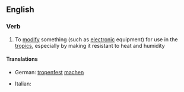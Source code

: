 ==English==

===Verb===
{{en-verb|tropicaliz|ing}}

# To [[modify]] something (such as [[electronic]] equipment) for use in the [[tropic]]s, especially by making it resistant to heat and humidity

====Translations====
{{trans-top}}
* German: [[tropenfest]] [[machen]]
{{trans-mid}}
* Italian: {{t-|it|tropicalizzare}}
{{trans-bottom}}